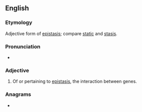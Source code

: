 ==English==

===Etymology===
Adjective form of [[epistasis]]; compare [[static]] and [[stasis]].

===Pronunciation===
* {{rhymes|ætɪk|lang=en}}

===Adjective===
{{en-adj|-}}

# {{lb|en|genetics}} Of or pertaining to [[epistasis]], the interaction between genes.

===Anagrams===
* {{anagrams|en|pistacite}}